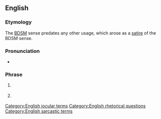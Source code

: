 ==English==

===Etymology===
The [[BDSM]] sense predates any other usage, which arose as a [[satire]] of the BDSM sense.

===Pronunciation===
* {{audio|en|En-au-who's your daddy.ogg|Audio (AU)}}

===Phrase===
{{head|en|phrase|head=[[who]]'s [[your]] [[daddy]]?}}

# {{lb|en|BDSM}} {{non-gloss definition|An assertion that one is the [[master]] in a relationship.}}
# {{lb|en|by extension}} {{non-gloss definition|A humorous and/or sarcastic statement of [[superiority]] over someone else.}}

[[Category:English jocular terms]]
[[Category:English rhetorical questions]]
[[Category:English sarcastic terms]]